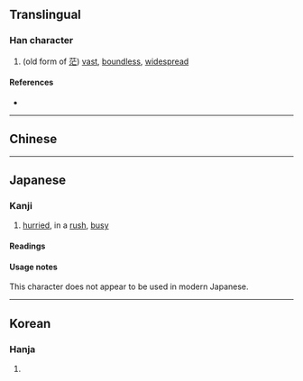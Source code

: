{{character info/new}}
==Translingual==

===Han character===
{{Han char|rn=85|rad=水|as=03|sn=6|four=30110|canj=EYV|ids=⿰氵亡}}

# (old form of [[茫]]) [[vast]], [[boundless]], [[widespread]]

====References====
* {{Han ref|kx=0605.060|dkj=17125|dj=0998.140|hdz=31554.050|uh=6C52|ud=27730|bh=C9F9|bd=51705}}

----

==Chinese==
{{zh-see|茫|a}}

----

==Japanese==

===Kanji===
{{ja-kanji|grade=uc|rs=水03}}

# [[hurried]], in a [[rush]], [[busy]]

====Readings====
{{ja-readings
|on=[[ぼう]] (bō), [[もう]] (mō)
|kun=[[あわただしい]] (awatadashii)
}}

====Usage notes====
This character does not appear to be used in modern Japanese.

----

==Korean==

===Hanja===
{{ko-hanja|hangeul=망|eumhun=|rv=mang|mr=mang|y=mang}}

# {{rfdef|ko|sort=水03}}